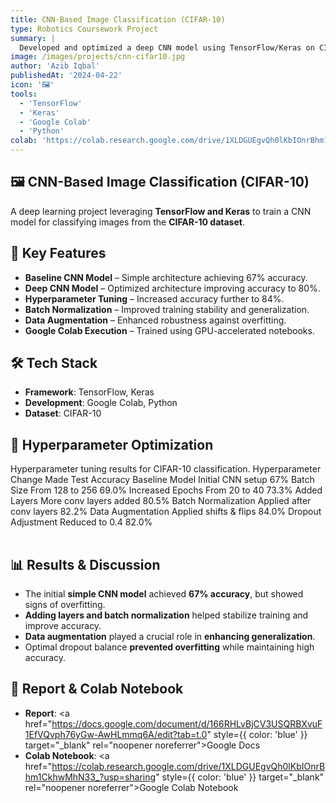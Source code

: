 ```yaml
---
title: CNN-Based Image Classification (CIFAR-10)
type: Robotics Coursework Project
summary: |
  Developed and optimized a deep CNN model using TensorFlow/Keras on CIFAR-10. Improved test accuracy from 67% to 84% through hyperparameter tuning, batch normalization, and data augmentation.
image: /images/projects/cnn-cifar10.jpg
author: 'Azib Iqbal'
publishedAt: '2024-04-22'
icon: '🖼️'
tools:
  - 'TensorFlow'
  - 'Keras'
  - 'Google Colab'
  - 'Python'
colab: 'https://colab.research.google.com/drive/1XLDGUEgvQh0lKbIOnrBhm1CkhwMhN33_?usp=sharing'
---
```


## 🖼️ CNN-Based Image Classification (CIFAR-10)

A deep learning project leveraging **TensorFlow and Keras** to train a CNN model
for classifying images from the **CIFAR-10 dataset**.

## 🚀 Key Features

- **Baseline CNN Model** – Simple architecture achieving 67% accuracy.
- **Deep CNN Model** – Optimized architecture improving accuracy to 80%.
- **Hyperparameter Tuning** – Increased accuracy further to 84%.
- **Batch Normalization** – Improved training stability and generalization.
- **Data Augmentation** – Enhanced robustness against overfitting.
- **Google Colab Execution** – Trained using GPU-accelerated notebooks.

## 🛠 Tech Stack

- **Framework**: TensorFlow, Keras
- **Development**: Google Colab, Python
- **Dataset**: CIFAR-10

## 🔬 Hyperparameter Optimization

<Table>
  <TableCaption>
    Hyperparameter tuning results for CIFAR-10 classification.
  </TableCaption>
  <TableHeader>
    <TableRow>
      <TableHead>Hyperparameter</TableHead>
      <TableHead>Change Made</TableHead>
      <TableHead className='text-right'>Test Accuracy</TableHead>
    </TableRow>
  </TableHeader>
  <TableBody>
    <TableRow>
      <TableCell className='font-medium'>Baseline Model</TableCell>
      <TableCell>Initial CNN setup</TableCell>
      <TableCell className='text-right'>67%</TableCell>
    </TableRow>
    <TableRow>
      <TableCell className='font-medium'>Batch Size</TableCell>
      <TableCell>From 128 to 256</TableCell>
      <TableCell className='text-right'>69.0%</TableCell>
    </TableRow>
    <TableRow>
      <TableCell className='font-medium'>Increased Epochs</TableCell>
      <TableCell>From 20 to 40</TableCell>
      <TableCell className='text-right'>73.3%</TableCell>
    </TableRow>
    <TableRow>
      <TableCell className='font-medium'>Added Layers</TableCell>
      <TableCell>More conv layers added</TableCell>
      <TableCell className='text-right'>80.5%</TableCell>
    </TableRow>
    <TableRow>
      <TableCell className='font-medium'>Batch Normalization</TableCell>
      <TableCell>Applied after conv layers</TableCell>
      <TableCell className='text-right'>82.2%</TableCell>
    </TableRow>
    <TableRow>
      <TableCell className='font-medium'>Data Augmentation</TableCell>
      <TableCell>Applied shifts & flips</TableCell>
      <TableCell className='text-right'>84.0%</TableCell>
    </TableRow>
    <TableRow>
      <TableCell className='font-medium'>Dropout Adjustment</TableCell>
      <TableCell>Reduced to 0.4</TableCell>
      <TableCell className='text-right'>82.0%</TableCell>
    </TableRow>
  </TableBody>
</Table>

## 📊 Results & Discussion

- The initial **simple CNN model** achieved **67% accuracy**, but showed signs
  of overfitting.
- **Adding layers and batch normalization** helped stabilize training and
  improve accuracy.
- **Data augmentation** played a crucial role in **enhancing generalization**.
- Optimal dropout balance **prevented overfitting** while maintaining high
  accuracy.

## 🔗 Report & Colab Notebook

- **Report**: <a
  href="https://docs.google.com/document/d/166RHLvBjCV3USQRBXvuF1EfVQvph76yGw-AwHLmmq6A/edit?tab=t.0"
  style={{ color: 'blue' }} target="\_blank" rel="noopener noreferrer">Google
  Docs</a>
- **Colab Notebook**: <a
  href="https://colab.research.google.com/drive/1XLDGUEgvQh0lKbIOnrBhm1CkhwMhN33_?usp=sharing"
  style={{ color: 'blue' }} target="\_blank" rel="noopener noreferrer">Google
  Colab Notebook</a>
